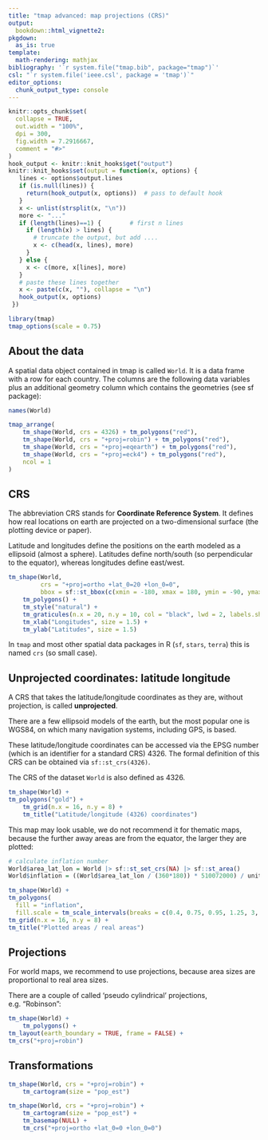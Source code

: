 ```yaml
---
title: "tmap advanced: map projections (CRS)"
output: 
  bookdown::html_vignette2:
pkgdown:
  as_is: true
template:
  math-rendering: mathjax
bibliography: '`r system.file("tmap.bib", package="tmap")`'
csl: "`r system.file('ieee.csl', package = 'tmap')`"
editor_options: 
  chunk_output_type: console
---
```


```r
knitr::opts_chunk$set(
  collapse = TRUE,
  out.width = "100%",
  dpi = 300,
  fig.width = 7.2916667,
  comment = "#>"
)
hook_output <- knitr::knit_hooks$get("output")
knitr::knit_hooks$set(output = function(x, options) {
   lines <- options$output.lines
   if (is.null(lines)) {
     return(hook_output(x, options))  # pass to default hook
   }
   x <- unlist(strsplit(x, "\n"))
   more <- "..."
   if (length(lines)==1) {        # first n lines
     if (length(x) > lines) {
       # truncate the output, but add ....
       x <- c(head(x, lines), more)
     }
   } else {
     x <- c(more, x[lines], more)
   }
   # paste these lines together
   x <- paste(c(x, ""), collapse = "\n")
   hook_output(x, options)
 })

```


```r
library(tmap)
tmap_options(scale = 0.75)
```



## About the data

A spatial data object contained in tmap is called `World`. It is a data frame with a row for each country. The columns are the following data variables plus an additional geometry column which contains the geometries (see sf package):

```r
names(World)
```


```r
tmap_arrange(
	tm_shape(World, crs = 4326) + tm_polygons("red"),
	tm_shape(World, crs = "+proj=robin") + tm_polygons("red"),
	tm_shape(World, crs = "+proj=eqearth") + tm_polygons("red"),
	tm_shape(World, crs = "+proj=eck4") + tm_polygons("red"),
	ncol = 1
)
```

## CRS

The abbreviation CRS stands for **Coordinate Reference System**. It defines how real locations on earth are projected on a two-dimensional surface (the plotting device or paper).

Latitude and longitudes define the positions on the earth modeled as a ellipsoid (almost a sphere). Latitudes define north/south (so perpendicular to the equator), whereas longitudes define east/west.

```r
tm_shape(World, 
		 crs = "+proj=ortho +lat_0=20 +lon_0=0", 
		 bbox = sf::st_bbox(c(xmin = -180, xmax = 180, ymin = -90, ymax = 90), crs = 4326)) +
	tm_polygons() +
	tm_style("natural") + 
	tm_graticules(n.x = 20, n.y = 10, col = "black", lwd = 2, labels.show = FALSE) +
	tm_xlab("Longitudes", size = 1.5) +
	tm_ylab("Latitudes", size = 1.5)
```

In `tmap` and most other spatial data packages in R (`sf`, `stars`, `terra`) this is named `crs` (so small case).

## Unprojected coordinates: latitude longitude

A CRS that takes the latitude/longitude coordinates as they are, without projection, is called **unprojected**. 

There are a few ellipsoid models of the earth, but the most popular one is WGS84, on which many navigation systems, including GPS, is based.

These latitude/longitude coordinates can be accessed via the EPSG number (which is an identifier for a standard CRS) 4326. The formal definition of this CRS can be obtained via `sf::st_crs(4326)`.

The CRS of the dataset `World` is also defined as 4326.

```r
tm_shape(World) +
tm_polygons("gold") +
	tm_grid(n.x = 16, n.y = 8) +
	tm_title("Latitude/longitude (4326) coordinates")
```

This map may look usable, we do not recommend it for thematic maps, because the further away areas are from the equator, the larger they are plotted:

```r
# calculate inflation number
World$area_lat_lon = World |> sf::st_set_crs(NA) |> sf::st_area()
World$inflation = ((World$area_lat_lon / (360*180)) * 510072000) / units::drop_units(World$area)

tm_shape(World) +
tm_polygons(
  fill = "inflation",
  fill.scale = tm_scale_intervals(breaks = c(0.4, 0.75, 0.95, 1.25, 3, 4), style = "kmeans", values = "-brewer.rd_yl_bu", midpoint = 1)) +
tm_grid(n.x = 16, n.y = 8) +
tm_title("Plotted areas / real areas")
```


## Projections

For world maps, we recommend to use projections, because area sizes are proportional to real area sizes.

There are a couple of called 'pseudo cylindrical' projections, e.g. "Robinson":

```r
tm_shape(World) +
	tm_polygons() +
tm_layout(earth_boundary = TRUE, frame = FALSE) +
tm_crs("+proj=robin")
```

## Transformations


```r
tm_shape(World, crs = "+proj=robin") +
	tm_cartogram(size = "pop_est")
```


```r
tm_shape(World, crs = "+proj=robin") +
	tm_cartogram(size = "pop_est") +
	tm_basemap(NULL) +
	tm_crs("+proj=ortho +lat_0=0 +lon_0=0")
```

